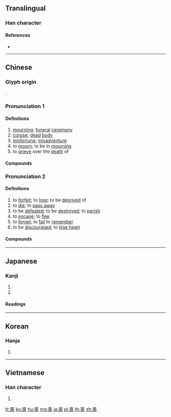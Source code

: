 {{character info/new}}
{{also|丧}}
==Translingual==

===Han character===
{{Han char|rn=30|rad=口|as=09|sn=12|four=40732|canj=GRRV}}

====References====
* {{Han ref|kx=0200.120|dkj=03985|dj=0421.230|hdz=10650.030|uh=55AA|ud=21930|bh=B3E0|bd=46048}}

----

==Chinese==
{{zh-forms|s=丧|alt=䘮}}

===Glyph origin===
{{Han etym}}
{{Han compound|哭|亾|c1=s|c2=p|t1=cry|ls=ic}}.

===Pronunciation 1===
{{zh-pron
|m=sāng
|c=song1
|h=pfs=sông
|md=sŏng
|mn=song/sng
|mn_note=song - literary; sng - vernacular
|mn-t=song1/seng1 
|w=1saan
|mc=1
|oc=1,2
|cat=n,v
}}

====Definitions====
{{zh-hanzi}}

# [[mourning]]; [[funeral]] [[ceremony]]
# [[corpse]]; [[dead]] [[body]]
# [[misfortune]]; [[misadventure]]
# to [[mourn]]; to be in [[mourning]]
# to [[grieve]] over the [[death]] of

====Compounds====
{{zh-der|fold=1|喪服|弔喪|喪亂|弔喪問疾|喪禮|喪門|奔喪|喪冢|告喪帖|喪聲嚎氣|喪聲歪氣|免喪|告喪|大喪|喪煞|喪主|停喪|初喪|喪具|報喪|囚首喪面|喪紀|喪事|喪門星|喪天害理|心喪|三年之喪|哭喪臉|哭喪著臉|居喪|大出喪|報喪帖|婚喪喜慶|喪鐘|喪亂帖|匍匐奔喪|喪葬|伐喪|國喪|匿喪|執喪|喪祭|喪居|哭喪棒|喪家|喪榜|出喪|守喪|摔喪|服喪|母喪|扛喪|撞喪|探喪|浪子喪門|發喪|父喪|無服之喪|治喪|鬧喪鼓兒|頂喪駕靈|護喪|送喪|除喪|闖喪|開喪|號喪}}

===Pronunciation 2===
{{zh-pron
|m=sàng
|c=song3
|h=pfs=song
|md=sáung
|mn=sòng
|w=2saan
|mc=2
|oc=2,1
|cat=v
}}

====Definitions====
{{zh-hanzi}}

# to [[forfeit]]; to [[lose]]; to be [[deprived]] of
# to [[die]]; to [[pass away]]
# to be [[defeated]]; to be [[destroyed]]; to [[perish]]
# to [[escape]]; to [[flee]]
# to [[forget]]; to [[fail]] to [[remember]]
# to be [[discourage]]d; to [[lose heart]]

====Compounds====
{{zh-der|fold=1|喪失|喪心病狂|喪偶|喪謗|一言喪邦|喪明之痛|垂首喪氣|喪魂落魄|喪家狗|喪氣|喪權辱國|心神喪失|亡魂喪膽|喪明|喪敗|喪生|喪膽銷魂|心驚膽喪|喪人|喪身|喪亡|彫喪|喪著臉|喪權|嗒喪|喪心|喪志|喪盡天良|失魂喪魄|喪蕩游魂|亡魂喪魄|垂頭喪氣|喪膽亡魂|喪家之狗|喪家之犬|喪元|喪膽|低頭喪氣|喪命|玩人喪德|灰心喪意|懊喪|懷憂喪志|灰心喪氣|氣喪|玩物喪志|本喪|破膽喪魂|敗國喪家|淪喪|沮喪|斲喪|膽喪心驚|聞風喪膽|魂飛魄喪|蹙國喪師|頹喪}}

----

==Japanese==

===Kanji===
{{ja-kanji|grade=c|rs=口09}}

# {{l|en|mourning}}
# {{l|en|loss}}

====Readings====
{{ja-readings
|goon=[[そう]] (sō), {{qualifier|historical}} [[さう]] (sau)
|kanon=[[そう]] (sō), {{qualifier|historical}} [[さう]] (sau)
|kun=[[も]] (mo), {{non-joyo-reading}} [[うしなう]] ([[喪う]], ushinau)
}}

----

==Korean==

===Hanja===
{{ko-hanja|hangeul=상|rv=sang|mr=sang}}

# {{defn|lang=ko|sort=口09}}

----

==Vietnamese==

===Han character===
{{vi-hantu|[[tang]], [[táng]], [[tảng]]|rs=口09}}

# {{defn|lang=vi|sort=口09}}

[[fr:喪]]
[[ko:喪]]
[[hu:喪]]
[[mg:喪]]
[[ja:喪]]
[[pl:喪]]
[[th:喪]]
[[zh:喪]]